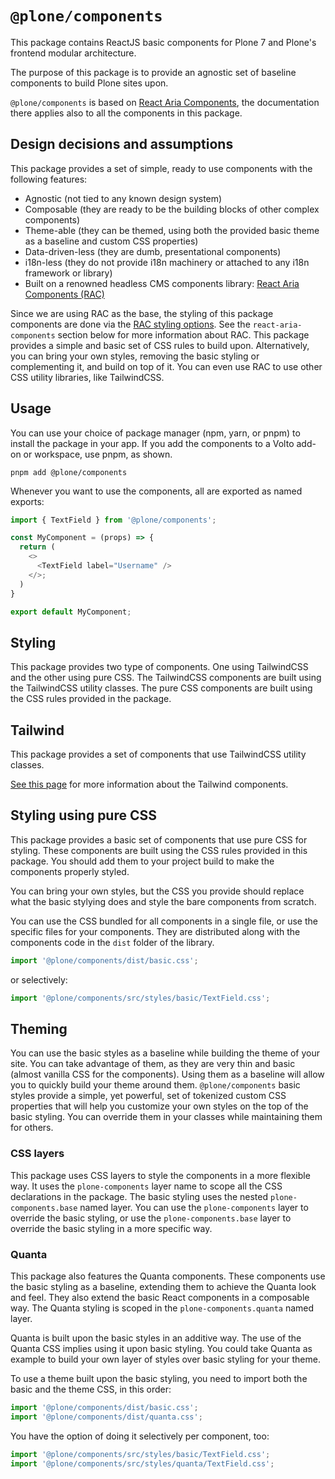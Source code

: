 
<Meta title="Introduction" />


# `@plone/components`

This package contains ReactJS basic components for Plone 7 and Plone's frontend modular architecture.

The purpose of this package is to provide an agnostic set of baseline components to build Plone sites upon.

`@plone/components` is based on [React Aria Components](https://react-spectrum.adobe.com/react-aria/components.html), the documentation there applies also to all the components in this package.

## Design decisions and assumptions

This package provides a set of simple, ready to use components with the following features:

- Agnostic (not tied to any known design system)
- Composable (they are ready to be the building blocks of other complex components)
- Theme-able (they can be themed, using both the provided basic theme as a baseline and custom CSS properties)
- Data-driven-less (they are dumb, presentational components)
- i18n-less (they do not provide i18n machinery or attached to any i18n framework or library)
- Built on a renowned headless CMS components library: [React Aria Components (RAC)](https://react-spectrum.adobe.com/react-aria/components.html)

Since we are using RAC as the base, the styling of this package components are done via the [RAC styling options](https://react-spectrum.adobe.com/react-aria/styling.html).
See the `react-aria-components` section below for more information about RAC.
This package provides a simple and basic set of CSS rules to build upon.
Alternatively, you can bring your own styles, removing the basic styling or complementing it, and build on top of it.
You can even use RAC to use other CSS utility libraries, like TailwindCSS.

## Usage

You can use your choice of package manager (npm, yarn, or pnpm) to install the package in your app.
If you add the components to a Volto add-on or workspace, use pnpm, as shown.

```shell
pnpm add @plone/components
```

Whenever you want to use the components, all are exported as named exports:

```ts
import { TextField } from '@plone/components';

const MyComponent = (props) => {
  return (
    <>
      <TextField label="Username" />
    </>;
  )
}

export default MyComponent;
```

## Styling

This package provides two type of components.
One using TailwindCSS and the other using pure CSS.
The TailwindCSS components are built using the TailwindCSS utility classes.
The pure CSS components are built using the CSS rules provided in the package.

## Tailwind

This package provides a set of components that use TailwindCSS utility classes.

[See this page](?path=/docs/tailwind-introduction--docs) for more information about the Tailwind components.

## Styling using pure CSS

This package provides a basic set of components that use pure CSS for styling.
These components are built using the CSS rules provided in this package.
You should add them to your project build to make the components properly styled.

You can bring your own styles, but the CSS you provide should replace what the basic stylying does and style the bare components from scratch.

You can use the CSS bundled for all components in a single file, or use the specific files for your components.
They are distributed along with the components code in the `dist` folder of the library.

```js
import '@plone/components/dist/basic.css';
```

or selectively:

```js
import '@plone/components/src/styles/basic/TextField.css';
```

## Theming

You can use the basic styles as a baseline while building the theme of your site.
You can take advantage of them, as they are very thin and basic (almost vanilla CSS for the components).
Using them as a baseline will allow you to quickly build your theme around them.
`@plone/components` basic styles provide a simple, yet powerful, set of tokenized custom CSS properties that will help you customize your own styles on the top of the basic styling.
You can override them in your classes while maintaining them for others.

### CSS layers

This package uses CSS layers to style the components in a more flexible way.
It uses the `plone-components` layer name to scope all the CSS declarations in the package.
The basic styling uses the nested `plone-components.base` named layer.
You can use the `plone-components` layer to override the basic styling, or use the `plone-components.base` layer to override the basic styling in a more specific way.

### Quanta

This package also features the Quanta components.
These components use the basic styling as a baseline, extending them to achieve the Quanta look and feel.
They also extend the basic React components in a composable way.
The Quanta styling is scoped in the `plone-components.quanta` named layer.

Quanta is built upon the basic styles in an additive way.
The use of the Quanta CSS implies using it upon basic styling.
You could take Quanta as example to build your own layer of styles over basic styling for your theme.

To use a theme built upon the basic styling, you need to import both the basic and the theme CSS, in this order:

```js
import '@plone/components/dist/basic.css';
import '@plone/components/dist/quanta.css';
```

You have the option of doing it selectively per component, too:

```js
import '@plone/components/src/styles/basic/TextField.css';
import '@plone/components/src/styles/quanta/TextField.css';
```
